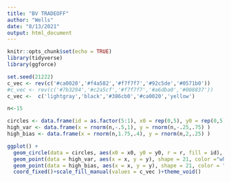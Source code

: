 ```yaml
---
title: "BV TRADEOFF"
author: "Wells"
date: "8/13/2021"
output: html_document
---
```


```r
knitr::opts_chunk$set(echo = TRUE)
library(tidyverse)
library(ggforce)
```

```r
set.seed(21222)
c_vec <- rev(c('#ca0020','#f4a582','#f7f7f7','#92c5de','#0571b0'))
#c_vec <- rev(c('#7b3294','#c2a5cf','#f7f7f7','#a6dba0','#008837'))
c_vec <-  c('lightgray','black','#386cb0','#ca0020','yellow')

n<-15

circles <- data.frame(id = as.factor(5:1), x0 = rep(0,5), y0 = rep(0,5), r = 1:5)
high_var <- data.frame(x = rnorm(n,-.5,1), y = rnorm(n,-.25,.75) )
high_bias <- data.frame(x = rnorm(n,1.75,.4), y = rnorm(n,2,.25) )

ggplot() + 
  geom_circle(data = circles, aes(x0 = x0, y0 = y0, r = r, fill = id), n =720, show.legend = F)+
  geom_point(data = high_var, aes(x = x, y = y), shape = 21, color ="white", fill = "black", size = 3 )+
  geom_point(data = high_bias, aes(x = x, y = y), shape = 21, color = "black", fill = "white", size = 3 )+
  coord_fixed()+scale_fill_manual(values = c_vec )+theme_void()
```

